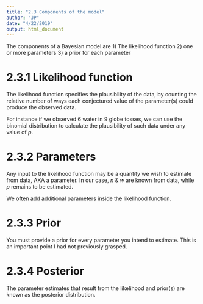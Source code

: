 ```yaml
---
title: "2.3 Components of the model"
author: "JP"
date: "4/22/2019"
output: html_document
---
```


The components of a Bayesian model are 
  1) The likelihood function
  2) one or more parameters
  3) a prior for each parameter

# 2.3.1 Likelihood function
The likelihood function specifies the plausibility of the data, by counting the relative number of ways each conjectured value of the parameter(s) could produce the observed data.   

For instance if we observed 6 water in 9 globe tosses, we can use the binomial distribution to calculate the plausibility of such data under any value of *p*.

# 2.3.2 Parameters
Any input to the likelihood function may be a quantity we wish to estimate from data, AKA a parameter. In our case, *n* & *w* are known from data, while *p* remains to be estimated. 

We often add additional parameters inside the likelihood function. 

# 2.3.3 Prior
You must provide a prior for every parameter you intend to estimate. This is an important point I had not previously grasped. 

# 2.3.4 Posterior
The parameter estimates that result from the likelihood and prior(s) are known as the posterior distribution. 